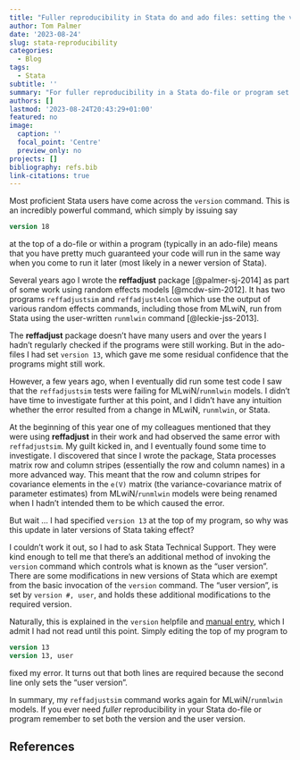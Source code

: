 ```yaml
---
title: "Fuller reproducibility in Stata do and ado files: setting the version and user version"
author: Tom Palmer
date: '2023-08-24'
slug: stata-reproducibility
categories:
  - Blog
tags:
  - Stata
subtitle: ''
summary: "For fuller reproducibility in a Stata do-file or program set both the version and the user version."
authors: []
lastmod: '2023-08-24T20:43:29+01:00'
featured: no
image:
  caption: ''
  focal_point: 'Centre'
  preview_only: no
projects: []
bibliography: refs.bib
link-citations: true
---
```


Most proficient Stata users have come across the `version` command. This is an incredibly powerful command, which simply by issuing say
```stata
version 18
```
at the top of a do-file or within a program (typically in an ado-file) means that you have pretty much guaranteed your code will run in the same way when you come to run it later (most likely in a newer version of Stata).

Several years ago I wrote the **reffadjust** package [@palmer-sj-2014] as part of some work using random effects models [@mcdw-sim-2012]. It has two programs `reffadjustsim` and `reffadjust4nlcom` which use the output of various random effects commands, including those from MLwiN, run from Stata using the user-written `runmlwin` command [@leckie-jss-2013].

The **reffadjust** package doesn't have many users and over the years I hadn't regularly checked if the programs were still working. But in the ado-files I had set `version 13`, which gave me some residual confidence that the programs might still work.

However, a few years ago, when I eventually did run some test code I saw that the `reffadjustsim` tests were failing for MLwiN/`runmlwin` models. I didn't have time to investigate further at this point, and I didn't have any intuition whether the error resulted from a change in MLwiN, `runmlwin`, or Stata.

At the beginning of this year one of my colleagues mentioned that they were using **reffadjust** in their work and had observed the same error with `reffadjustsim`. My guilt kicked in, and I eventually found some time to investigate. I discovered that since I wrote the package, Stata processes matrix row and column stripes (essentially the row and column names) in a more advanced way. This meant that the row and column stripes for covariance elements in the `e(V)` matrix (the variance-covariance matrix of parameter estimates) from MLwiN/`runmlwin` models were being renamed when I hadn't intended them to be which caused the error.

But wait ... I had specified `version 13` at the top of my program, so why was this update in later versions of Stata taking effect?

I couldn't work it out, so I had to ask Stata Technical Support. They were kind enough to tell me that there's an additional method of invoking the `version` command which controls what is known as the "user version". There are some modifications in new versions of Stata which are exempt from the basic invocation of the `version` command. The "user version", is set by `version #, user`, and holds these additional modifications to the required version.

Naturally, this is explained in the `version` helpfile and [manual entry](https://www.stata.com/manuals/pversion.pdf), which I admit I had not read until this point. Simply editing the top of my program to
```stata
version 13
version 13, user
```
fixed my error. It turns out that both lines are required because the second line only sets the "user version".

In summary, my `reffadjustsim` command works again for MLwiN/`runmlwin` models. If you ever need *fuller* reproducibility in your Stata do-file or program remember to set both the version and the user version.

## References
